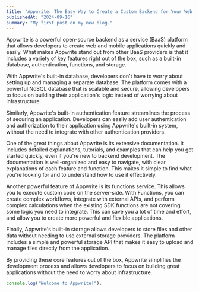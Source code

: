 ```yaml
---
title: "Appwrite: The Easy Way to Create a Custom Backend for Your Web or Mobile App"
publishedAt: "2024-09-16"
summary: "My first post on my new blog."
---
```


Appwrite is a powerful open-source backend as a service (BaaS) platform that allows developers to create web and mobile applications quickly and easily. What makes Appwrite stand out from other BaaS providers is that it includes a variety of key features right out of the box, such as a built-in database, authentication, functions, and storage.

With Appwrite's built-in database, developers don't have to worry about setting up and managing a separate database. The platform comes with a powerful NoSQL database that is scalable and secure, allowing developers to focus on building their application's logic instead of worrying about infrastructure.

Similarly, Appwrite's built-in authentication feature streamlines the process of securing an application. Developers can easily add user authentication and authorization to their application using Appwrite's built-in system, without the need to integrate with other authentication providers.

One of the great things about Appwrite is its extensive documentation. It includes detailed explanations, tutorials, and examples that can help you get started quickly, even if you're new to backend development. The documentation is well-organized and easy to navigate, with clear explanations of each feature and function. This makes it simple to find what you're looking for and to understand how to use it effectively.

Another powerful feature of Appwrite is its functions service. This allows you to execute custom code on the server-side. With Functions, you can create complex workflows, integrate with external APIs, and perform complex calculations when the existing SDK functions are not covering some logic you need to integrate. This can save you a lot of time and effort, and allow you to create more powerful and flexible applications.

Finally, Appwrite's built-in storage allows developers to store files and other data without needing to use external storage providers. The platform includes a simple and powerful storage API that makes it easy to upload and manage files directly from the application.

By providing these core features out of the box, Appwrite simplifies the development process and allows developers to focus on building great applications without the need to worry about infrastructure.

```jsx
console.log("Welcome to Appwrite!");
```
